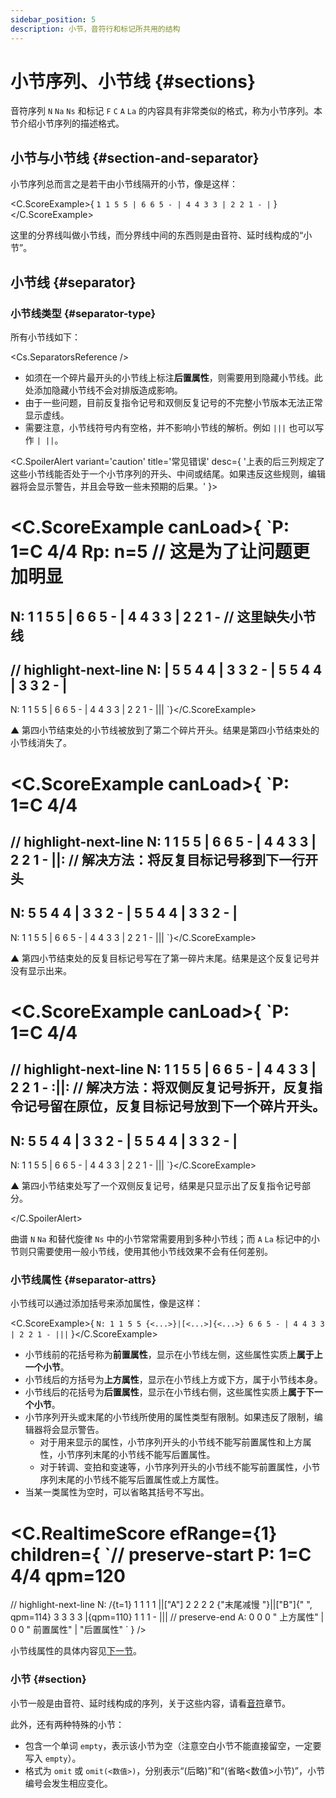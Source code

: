 ```yaml
---
sidebar_position: 5
description: 小节，音符行和标记所共用的结构
---
```


# 小节序列、小节线 {#sections}

音符序列 `N` `Na` `Ns` 和标记 `F` `C` `A` `La` 的内容具有非常类似的格式，称为小节序列。本节介绍小节序列的描述格式。

## 小节与小节线 {#section-and-separator}

小节序列总而言之是若干由小节线隔开的小节，像是这样：

<C.ScoreExample>{
`1 1 5 5 | 6 6 5 - | 4 4 3 3 | 2 2 1 - |`
}</C.ScoreExample>

这里的分界线叫做小节线，而分界线中间的东西则是由音符、延时线构成的“小节”。

## 小节线 {#separator}

### 小节线类型 {#separator-type}

所有小节线如下：

<Cs.SeparatorsReference />

- 如须在一个碎片最开头的小节线上标注**后置属性**，则需要用到隐藏小节线。此处添加隐藏小节线不会对排版造成影响。
- 由于一些问题，目前反复指令记号和双侧反复记号的不完整小节版本无法正常显示虚线。
- 需要注意，小节线符号内有空格，并不影响小节线的解析。例如 `|||` 也可以写作 `| ||`。

<C.SpoilerAlert variant='caution' title='常见错误' desc={
	'上表的后三列规定了这些小节线能否处于一个小节序列的开头、中间或结尾。如果违反这些规则，编辑器将会显示警告，并且会导致一些未预期的后果。'
}>

<C.ScoreExample canLoad>{
`P: 1=C 4/4
Rp: n=5 // 这是为了让问题更加明显
====
N: 1 1 5 5 | 6 6 5 - | 4 4 3 3 | 2 2 1 -  // 这里缺失小节线
---
// highlight-next-line
N: | 5 5 4 4 | 3 3 2 - | 5 5 4 4 | 3 3 2 - |
---
N: 1 1 5 5 | 6 6 5 - | 4 4 3 3 | 2 2 1 - |||
`}</C.ScoreExample>

▲ 第四小节结束处的小节线被放到了第二个碎片开头。结果是第四小节结束处的小节线消失了。

<C.ScoreExample canLoad>{
`P: 1=C 4/4
====
// highlight-next-line
N: 1 1 5 5 | 6 6 5 - | 4 4 3 3 | 2 2 1 - ||:
// 解决方法：将反复目标记号移到下一行开头
---
N: 5 5 4 4 | 3 3 2 - | 5 5 4 4 | 3 3 2 - |
---
N: 1 1 5 5 | 6 6 5 - | 4 4 3 3 | 2 2 1 - |||
`}</C.ScoreExample>

▲ 第四小节结束处的反复目标记号写在了第一碎片末尾。结果是这个反复记号并没有显示出来。

<C.ScoreExample canLoad>{
`P: 1=C 4/4
====
// highlight-next-line
N: 1 1 5 5 | 6 6 5 - | 4 4 3 3 | 2 2 1 - :||:
// 解决方法：将双侧反复记号拆开，反复指令记号留在原位，反复目标记号放到下一个碎片开头。
---
N: 5 5 4 4 | 3 3 2 - | 5 5 4 4 | 3 3 2 - |
---
N: 1 1 5 5 | 6 6 5 - | 4 4 3 3 | 2 2 1 - |||
`}</C.ScoreExample>

▲ 第四小节结束处写了一个双侧反复记号，结果是只显示出了反复指令记号部分。

</C.SpoilerAlert>

曲谱 `N` `Na` 和替代旋律 `Ns` 中的小节常常需要用到多种小节线；而 `A` `La` 标记中的小节则只需要使用一般小节线，使用其他小节线效果不会有任何差别。

### 小节线属性 {#separator-attrs}

小节线可以通过添加括号来添加属性，像是这样：

<C.ScoreExample>{
`N: 1 1 5 5 {<...>}|[<...>]{<...>} 6 6 5 - | 4 4 3 3 | 2 2 1 - |||`
}</C.ScoreExample>

- 小节线前的花括号称为**前置属性**，显示在小节线左侧，这些属性实质上**属于上一个小节**。
- 小节线后的方括号为**上方属性**，显示在小节线上方或下方，属于小节线本身。
- 小节线后的花括号为**后置属性**，显示在小节线右侧，这些属性实质上**属于下一个小节**。
- 小节序列开头或末尾的小节线所使用的属性类型有限制。如果违反了限制，编辑器将会显示警告。
  - 对于用来显示的属性，小节序列开头的小节线不能写前置属性和上方属性，小节序列末尾的小节线不能写后置属性。
  - 对于转调、变拍和变速等，小节序列开头的小节线不能写前置属性，小节序列末尾的小节线不能写后置属性或上方属性。
- 当某一类属性为空时，可以省略其括号不写出。

<C.RealtimeScore efRange={1} children={
`// preserve-start
P: 1=C 4/4 qpm=120
====
// highlight-next-line
N: /{t=1} 1 1 1 1 ||["A"] 2 2 2 2 {"末尾减慢 "}||["B"]{" ", qpm=114} 3 3 3 3 |{qpm=110} 1 1 1 - |||
// preserve-end
A: 0 0 0 "  上方属性" | 0 0 " 前置属性" | "后置属性"
`
} />

小节线属性的具体内容见[下一节](/docs/reference/section-attrs)。

### 小节 {#section}

小节一般是由音符、延时线构成的序列，关于这些内容，请看[音符](/docs/reference/notes)章节。

此外，还有两种特殊的小节：

- 包含一个单词 `empty`，表示该小节为空（注意空白小节不能直接留空，一定要写入 `empty`）。
- 格式为 `omit` 或 `omit(<数值>)`，分别表示“(后略)”和“(省略<数值\>小节)”，小节编号会发生相应变化。
